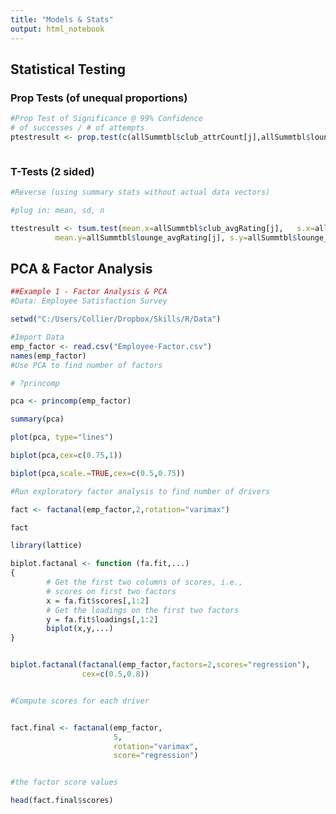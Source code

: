 ```yaml
---
title: "Models & Stats"
output: html_notebook
---
```


## Statistical Testing

### Prop Tests (of unequal proportions)
```r
#Prop Test of Significance @ 99% Confidence
# of successes / # of attempts
ptestresult <- prop.test(c(allSummtbl$club_attrCount[j],allSummtbl$lounge_attrCount[j]),c(nrow(clubtbl),nrow(loungetbl)),correct = FALSE,conf.level=0.99)



```

### T-Tests (2 sided)
```r

#Reverse (using summary stats without actual data vectors)

#plug in: mean, sd, n

ttestresult <- tsum.test(mean.x=allSummtbl$club_avgRating[j],   s.x=allSummtbl$club_sdRating[j], n.x=allSummtbl$club_attrCount[j],
          mean.y=allSummtbl$lounge_avgRating[j], s.y=allSummtbl$lounge_sdRating[j], n.y=allSummtbl$lounge_attrCount[j])

```



## PCA & Factor Analysis

```r

##Example 1 - Factor Analysis & PCA
#Data: Employee Satisfaction Survey

setwd("C:/Users/Collier/Dropbox/Skills/R/Data")

#Import Data
emp_factor <- read.csv("Employee-Factor.csv")
names(emp_factor)
#Use PCA to find number of factors

# ?princomp

pca <- princomp(emp_factor)

summary(pca)

plot(pca, type="lines")

biplot(pca,cex=c(0.75,1))

biplot(pca,scale.=TRUE,cex=c(0.5,0.75))

#Run exploratory factor analysis to find number of drivers

fact <- factanal(emp_factor,2,rotation="varimax")

fact

library(lattice)

biplot.factanal <- function (fa.fit,...)
{
        # Get the first two columns of scores, i.e.,
        # scores on first two factors
        x = fa.fit$scores[,1:2]
        # Get the loadings on the first two factors
        y = fa.fit$loadings[,1:2]
        biplot(x,y,...)
}


biplot.factanal(factanal(emp_factor,factors=2,scores="regression"),
                cex=c(0.5,0.8))


#Compute scores for each driver


fact.final <- factanal(emp_factor, 
                       5,
                       rotation="varimax",
                       score="regression")


#the factor score values

head(fact.final$scores)


```